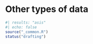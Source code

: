 # Other types of data {#sec-import-other}

```r
#| results: "asis"
#| echo: false
source("_common.R")
status("drafting")
```

<!--# TO DO: Write chapter. -->
